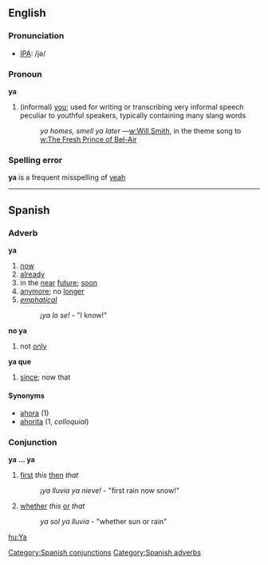 ==English==
===Pronunciation===
* [[IPA]]: /jə/

===Pronoun===
'''ya'''

# (informal) [[you]]; used for writing or transcribing very informal speech peculiar to youthful speakers, typically containing many slang words
#: ''yo homes, smell ya later'' —[[w:Will Smith]], in the theme song to [[w:The Fresh Prince of Bel-Air]]

===Spelling error===
'''ya''' is a frequent misspelling of [[yeah]]

----

==Spanish==
===Adverb===
'''ya'''
# [[now]]
# [[already]]
# in the [[near]] [[future]]; [[soon]]
# [[anymore]]; no [[longer]]
# ''[[emphatical]]''
#: ''¡ya lo se!'' - "I know!"

'''no ya'''
# not [[only]]

'''ya que'''
# [[since]]; now that

====Synonyms====
*[[ahora]] (1)
*[[ahorita]] (1, ''colloquial'')

=== Conjunction ===
'''ya ... ya'''
# [[first]] ''this'' [[then]] ''that''
#: ''¡ya lluvia ya nieve!'' - "first rain now snow!"
# [[whether]] ''this'' [[or]] ''that''
#: ''ya sol ya lluvia'' - "whether sun or rain"
 
[[Category:Spanish conjunctions]]
[[Category:Spanish adverbs]]

[[hu:Ya]]